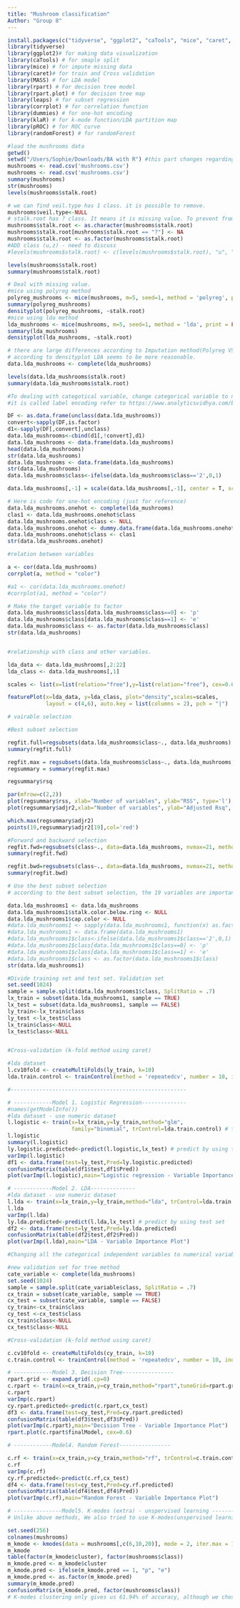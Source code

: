 ```yaml
---
title: "Mushroom classification"
Author: "Group 8"
---
```



```r
install.packages(c("tidyverse", "ggplot2", "caTools", "mice", "caret", "MASS", "rpart", "rpart.plot", "leaps", "corrplot", "dummies", "klaR", "pROC", "randomForest"))
library(tidyverse)
library(ggplot2)# for making data visualization
library(caTools) # for smaple split
library(mice) # for impute missing data
library(caret)# for train and Cross validation 
library(MASS) # for LDA model
library(rpart) # For decision tree model
library(rpart.plot) # for decision tree map
library(leaps) # for subset regression
library(corrplot) # for correlation function
library(dummies) # for one-hot encoding
library(klaR) # for k-mode function/LDA partition map 
library(pROC) # for ROC curve 
library(randomForest) # for randomForest

#load the mushrooms data
getwd()
setwd("/Users/Sophie/Downloads/BA with R") #this part changes regarding your OS
mushrooms <- read.csv('mushrooms.csv')
mushrooms <- read.csv('mushrooms.csv')
summary(mushrooms)
str(mushrooms)
levels(mushrooms$stalk.root)
```

```r
# we can find veil.type has 1 class. it is possible to remove. 
mushrooms$veil.type<-NULL
# stalk.root has ? class. It means it is missing value. To prevent from recognizing ? as class. change to NA. 
mushrooms$stalk.root <- as.character(mushrooms$stalk.root)
mushrooms$stalk.root[mushrooms$stalk.root == "?"] <- NA
mushrooms$stalk.root <- as.factor(mushrooms$stalk.root)
#ADD class (u,z) - need to discuss
#levels(mushrooms$stalk.root) <- c(levels(mushrooms$stalk.root), "u", "z")

levels(mushrooms$stalk.root)
summary(mushrooms$stalk.root)

```

```r
# Deal with missing value. 
#mice using polyreg method
polyreg_mushrooms <- mice(mushrooms, m=5, seed=1, method = 'polyreg', print = FALSE)
summary(polyreg_mushrooms)
densityplot(polyreg_mushrooms, ~stalk.root)
#mice using lda method
lda_mushrooms <- mice(mushrooms, m=5, seed=1, method = 'lda', print = FALSE)
summary(lda_mushrooms)
densityplot(lda_mushrooms, ~stalk.root)

# there are large differences according to Imputation method(Polyreg VS. LDA)
# according to densityplot LDA seems to be more reasonable.
data.lda_mushrooms <- complete(lda_mushrooms)

levels(data.lda_mushrooms$stalk.root)
summary(data.lda_mushrooms$stalk.root)

```


```r
#To dealing with categotical variable, change categorical variable to numeric variable 
#it is called label encoding refer to https://www.analyticsvidhya.com/blog/2015/11/easy-methods-deal-categorical-variables-predictive-modeling/ but there are some drawbacks in this method. There are other methods to deal with categorical varialbes such as one hot encoding and using dummyvarialbe. if, we apply one-hot endoing to this dataset, the number of total independatant variables will be 115 and it also has drawbacks such as multicollinearity. it is over our coverage. So, to make simply, we apply the label encoding method.)

DF <- as.data.frame(unclass(data.lda_mushrooms))
convert<-sapply(DF,is.factor)
d1<-sapply(DF[,convert],unclass)    
data.lda_mushrooms<-cbind(d1[,!convert],d1)        
data.lda_mushrooms <- data.frame(data.lda_mushrooms)
head(data.lda_mushrooms)
str(data.lda_mushrooms)
data.lda_mushrooms <- data.frame(data.lda_mushrooms)
str(data.lda_mushrooms)
data.lda_mushrooms$class<-ifelse(data.lda_mushrooms$class=='2',0,1)

data.lda_mushrooms[,-1] = scale(data.lda_mushrooms[,-1], center = T, scale = T) # scale the data

# Here is code for one-hot encoding (just for reference)
data.lda_mushrooms.onehot <- complete(lda_mushrooms)
clas1 <- data.lda_mushrooms.onehot$class
data.lda_mushrooms.onehot$class <- NULL
data.lda_mushrooms.onehot <- dummy.data.frame(data.lda_mushrooms.onehot, names=colnames(data.lda_mushrooms.onehot), sep="_")
data.lda_mushrooms.onehot$class <- clas1
str(data.lda_mushrooms.onehot)

#relation between variables

a <- cor(data.lda_mushrooms)
corrplot(a, method = "color")

#a1 <- cor(data.lda_mushrooms.onehot)
#corrplot(a1, method = "color")

# Make the target variable to factor
data.lda_mushrooms$class[data.lda_mushrooms$class==0] <- 'p'
data.lda_mushrooms$class[data.lda_mushrooms$class==1] <- 'e'
data.lda_mushrooms$class <- as.factor(data.lda_mushrooms$class)
str(data.lda_mushrooms)


#relationship with class and other variables.

lda_data <- data.lda_mushrooms[,2:22]
lda_class <- data.lda_mushrooms[,1]

scales <- list(x=list(relation="free"),y=list(relation="free"), cex=0.6)

featurePlot(x=lda_data, y=lda_class, plot="density",scales=scales,
            layout = c(4,6), auto.key = list(columns = 2), pch = "|")

```


```r
# vairable selection 

#Best subset selection

regfit.full=regsubsets(data.lda_mushrooms$class~., data.lda_mushrooms)
summary(regfit.full)

regfit.max = regsubsets(data.lda_mushrooms$class~., data.lda_mushrooms, nvmax=21)
regsummary = summary(regfit.max)

regsummary$rsq

par(mfrow=c(2,2))
plot(regsummary$rss, xlab="Number of variables", ylab="RSS", type='l')
plot(regsummary$adjr2,xlab="Number of variables", ylab="Adjusted Rsq", type='l')

which.max(regsummary$adjr2)
points(19,regsummary$adjr2[19],col='red')

#Forward and backward selection
regfit.fwd=regsubsets(class~., data=data.lda_mushrooms, nvmax=21, method="forward")
summary(regfit.fwd)

regfit.bwd=regsubsets(class~., data=data.lda_mushrooms, nvmax=21, method="backward")
summary(regfit.bwd)

```

```r
# Use the best subset selection 
# according to the best subset selection, the 19 variables are important without stalk.color.below.ring and cap.color

data.lda_mushrooms1 <- data.lda_mushrooms
data.lda_mushrooms1$stalk.color.below.ring <- NULL
data.lda_mushrooms1$cap.color <- NULL
#data.lda_mushrooms1 <- sapply(data.lda_mushrooms1, function(x) as.factor(as.numeric(x)))
#data.lda_mushrooms1 <- data.frame(data.lda_mushrooms1)
#data.lda_mushrooms1$class<-ifelse(data.lda_mushrooms1$class=='2',0,1)
#data.lda_mushrooms1$class[data.lda_mushrooms1$class==0] <- 'p'
#data.lda_mushrooms1$class[data.lda_mushrooms1$class==1] <- 'e'
#data.lda_mushrooms1$class <- as.factor(data.lda_mushrooms1$class)
str(data.lda_mushrooms1)
```


```r
#Divide training set and test set. Validation set
set.seed(1024) 
sample = sample.split(data.lda_mushrooms1$class, SplitRatio = .7)
lx_train = subset(data.lda_mushrooms1, sample == TRUE)
lx_test = subset(data.lda_mushrooms1, sample == FALSE)
ly_train<-lx_train$class
ly_test <-lx_test$class
lx_train$class<-NULL
lx_test$class<-NULL


#Cross-validation (k-fold method using caret)

#lda dataset
l.cv10fold <- createMultiFolds(ly_train, k=10)
lda.train.control <- trainControl(method = 'repeatedcv', number = 10, index=l.cv10fold)

#-------------------------------------------------------

```

```r

# ------------Model 1. Logistic Regression--------------
#names(getModelInfo())
#lda dataset - use numeric dataset
l.logistic <- train(x=lx_train,y=ly_train,method="glm", 
                    family="binomial", trControl=lda.train.control) # training set
l.logistic
summary(l.logistic)
ly.logistic.predicted<-predict(l.logistic,lx_test) # predict by using test set
varImp(l.logistic)
df1 <- data.frame(test=ly_test,Pred=ly.logistic.predicted)
confusionMatrix(table(df1$test,df1$Pred))
plot(varImp(l.logistic),main="Logistic regression - Variable Importance Plot")

# ------------Model 2. LDA--------------
#lda dataset - use numeric dataset
l.lda <- train(x=lx_train,y=ly_train,method="lda", trControl=lda.train.control) # training set
l.lda
varImp(l.lda)
ly.lda.predicted<-predict(l.lda,lx_test) # predict by using test set
df2 <- data.frame(test=ly_test,Pred=ly.lda.predicted)
confusionMatrix(table(df2$test,df2$Pred))
plot(varImp(l.lda),main="LDA - Variable Importance Plot")

```



```r
#Changing all the categorical independent variables to numerical variables has intrisic drawbacks that deteriorate the model perforamance. Let's look at how to create a better model while maintaining categorical variables.

#new validation set for tree method 
cate_variable <- complete(lda_mushrooms)
set.seed(1024) 
sample = sample.split(cate_variable$class, SplitRatio = .7)
cx_train = subset(cate_variable, sample == TRUE)
cx_test = subset(cate_variable, sample == FALSE)
cy_train<-cx_train$class
cy_test <-cx_test$class
cx_train$class<-NULL
cx_test$class<-NULL

#Cross-validation (k-fold method using caret)

c.cv10fold <- createMultiFolds(cy_train, k=10)
c.train.control <- trainControl(method = 'repeatedcv', number = 10, index=c.cv10fold)

# ------------Model 3. Decision Tree----------------
rpart.grid <- expand.grid(.cp=0)
c.rpart <- train(x=cx_train,y=cy_train,method="rpart",tuneGrid=rpart.grid, trControl=c.train.control)
c.rpart
varImp(c.rpart)
cy.rpart.predicted<-predict(c.rpart,cx_test)
df3 <- data.frame(test=cy_test,Pred=cy.rpart.predicted)
confusionMatrix(table(df3$test,df3$Pred))
plot(varImp(c.rpart),main="Decision Tree - Variable Importance Plot")
rpart.plot(c.rpart$finalModel, cex=0.6)

# ------------Model4. Random Forest----------------

c.rf <- train(x=cx_train,y=cy_train,method="rf", trControl=c.train.control)
c.rf
varImp(c.rf)
cy.rf.predicted<-predict(c.rf,cx_test)
df4 <- data.frame(test=cy_test,Pred=cy.rf.predicted)
confusionMatrix(table(df4$test,df4$Pred))
plot(varImp(c.rf),main="Random Forest - Variable Importance Plot")

```

```r
# ---------------Model5. K-modes (extra) - unspervised learning ----------------
# Unlike above methods, We also tried to use K-modes(unspervised learning) to see how well clustering works, in this case, and which category in variables are significant, yet couldn't find it meaningful enough to use for this case.

set.seed(256)
colnames(mushrooms)
m_kmode <- kmodes(data = mushrooms[,c(6,10,20)], mode = 2, iter.max = 10) # chose 3 most important variables from above
m_kmode
table(factor(m_kmode$cluster), factor(mushrooms$class))
m_kmode.pred <- m_kmode$cluster
m_kmode.pred <- ifelse(m_kmode.pred == 1, "p", "e")
m_kmode.pred <- as.factor(m_kmode.pred)
summary(m_kmode.pred)
confusionMatrix(m_kmode.pred, factor(mushrooms$class))
# K-modes clustering only gives us 61.94% of accuracy, although we chose the three most important variables. Also, if we change the lable with the opposite way, the accuracy will become lower. This is too low accuracy considering that we are dealing with the matter of life and death depending on the decision of this method.

```
